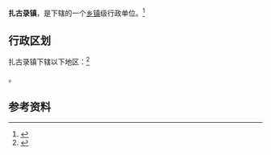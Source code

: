{{中国乡级行政区|62/30/22/102/000}}

'''扎古录镇'''，是{{PRC admin/fullname|62/30/22/102/000|3}}下辖的一个[[乡镇|乡镇]]级行政单位。<ref>{{PRC admin/ref sgc|{{PRC admin/parent|62/30/22/102/000}}}}</ref>

== 行政区划 ==

扎古录镇下辖以下地区：<ref>{{PRC admin/ref sgc|62/30/22/102/000}}</ref>

{{PRC admin/children|62/30/22/102/000}}。

== 参考资料 ==

{{reflist}}

{{行政区划小作品}}
{{PRC admin/navcat|62/30/22/102/000}}